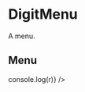 
<Meta
    title="Buttons/DigitMenu"
    component={DigitMenu}
/>

# DigitMenu

A menu.

## Menu

<Preview>
    <Story name="Menu">
        <DigitMenu 
            valueToTextMap={{
                icecream: "Icecream",
                candy: "Candy",
                soda: "Soda"
            }} 
            onClick={(r) => console.log(r)}
        />
    </Story>
</Preview>

<Props of={DigitMenu} />

